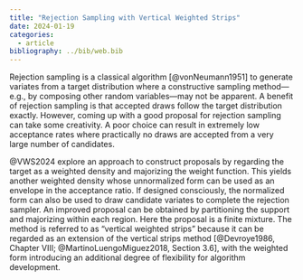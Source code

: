 ```yaml
---
title: "Rejection Sampling with Vertical Weighted Strips"
date: 2024-01-19
categories:
  - article
bibliography: ../bib/web.bib
---
```


Rejection sampling is a classical algorithm [@vonNeumann1951] to generate
variates from a target distribution where a constructive sampling
method---e.g., by composing other random variables---may not be apparent. A
benefit of rejection sampling is that accepted draws follow the target
distribution exactly. However, coming up with a good proposal for rejection
sampling can take some creativity. A poor choice can result in extremely low
acceptance rates where practically no draws are accepted from a very large
number of candidates.

@VWS2024 explore an approach to construct proposals by regarding the target as
a weighted density and majorizing the weight function. This yields another
weighted density whose unnormalized form can be used as an envelope in the
acceptance ratio. If designed consciously, the normalized form can also be used
to draw candidate variates to complete the rejection sampler. An improved
proposal can be obtained by partitioning the support and majorizing within each
region. Here the proposal is a finite mixture. The method is referred to as
"vertical weighted strips" because it can be regarded as an extension of the
vertical strips method [@Devroye1986, Chapter VIII; @MartinoLuengoMiguez2018,
Section 3.6], with the weighted form introducing an additional degree of
flexibility for algorithm development.

